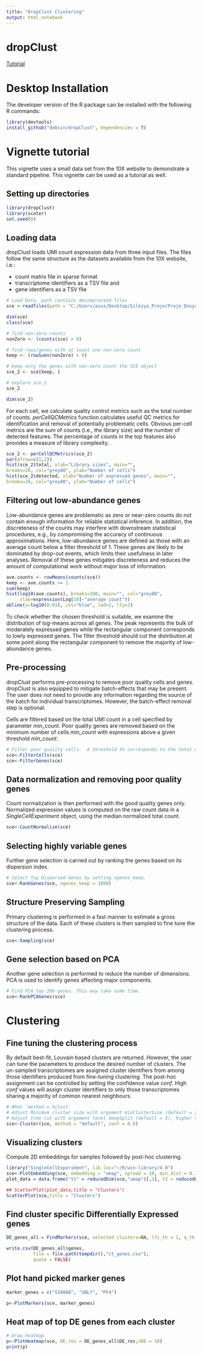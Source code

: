 ```yaml
---
title: "DropClust Clustering"
output: html_notebook
---
```

# dropClust

[Tutorial](https://github.com/debsin/dropClust)

# Desktop Installation

The developer version of the R package can be installed with the following R commands:

```r
library(devtools)
install_github("debsin/dropClust", dependencies = T)
```

# Vignette tutorial

This vignette uses a small data set from the 10X website to demonstrate a standard pipeline. This vignette can be used as a tutorial as well.

## Setting up directories

```r
library(dropClust)
library(scater)
set.seed(0)
```

## Loading data

dropClust loads UMI count expression data from three input files. The files follow the same structure as the datasets available from the 10X website, i.e.:

* count matrix file in sparse format
* transcriptome identifiers as a TSV file and
* gene identifiers as a TSV file

```r
# Load Data, path contains decompressed files 
sce <-readfiles(path = "C:/Users/asus/Desktop/Silezya_Proje/Proje_Dosyalari/Single-Cell-Project/Methods-of-clustering-single-cell-RNA-sequencing-data/Clustering Methods/hg19/")
```

```r
dim(sce)
class(sce)
```

```r
# find non-zero counts
nonZero <- (counts(sce) > 0)

# find rows/genes with at least one non-zero count 
keep <- (rowSums(nonZero) > 0)

# keep only the genes with non-zero count the SCE object 
sce_2 <- sce[keep, ]

# explore sce_2
sce_2
```

```r
dim(sce_2)
```

For each cell, we calculate quality control metrics such as the total number of counts.
*perCellQCMetrics* function calculates useful QC metrics for identification and removal of potentially problematic cells. Obvious per-cell metrics are the sum of counts (i.e., the library size) and the number of detected features. The percentage of counts in the top features also provides a measure of library complexity.

```r
sce_2 <- perCellQCMetrics(sce_2)
par(mfrow=c(1,2))
hist(sce_2$total, xlab="Library sizes", main="",
breaks=20, col="grey80", ylab="Number of cells")
hist(sce_2$detected, xlab="Number of expressed genes", main="",
breaks=20, col="grey80", ylab="Number of cells")
```

## Filtering out low-abundance genes

Low-abundance genes are problematic as zero or near-zero counts do not contain enough information for reliable statistical inference. In addition, the discreteness of the counts may interfere with downstream statistical procedures, e.g., by compromising the accuracy of continuous approximations. Here, low-abundance genes are defined as those with an average count below a filter threshold of 1. These genes are likely to be dominated by drop-out events, which limits their usefulness in later analyses. Removal of these genes mitigates discreteness and reduces the amount of computational work without major loss of information.

```r
ave.counts <- rowMeans(counts(sce))
keep <- ave.counts >= 1
sum(keep)
hist(log10(ave.counts), breaks=100, main="", col="grey80",
     xlab=expression(Log[10]~"average count"))
abline(v=log10(0.01), col="blue", lwd=2, lty=2)
```

To check whether the chosen threshold is suitable, we examine the distribution of log-means across all genes. The peak represents the bulk of moderately expressed genes while the rectangular component corresponds to lowly expressed genes. The filter threshold should cut the distribution at some point along the rectangular component to remove the majority of low-abundance genes.

## Pre-processing

dropClust performs pre-processing to remove poor quality cells and genes. dropClust is also equipped to mitigate batch-effects that may be present. The user does not need to provide any information regarding the source of the batch for individual transcriptomes. However, the batch-effect removal step is optional.

Cells are filtered based on the total UMI count in a cell specified by parameter min_count. Poor quality genes are removed based on the minimum number of cells *min_count* with expressions above a given threshold *min_count*.

```r
# Filter poor quality cells.  A threshold th corresponds to the total count of a cell.
sce<-FilterCells(sce)
sce<-FilterGenes(sce)
```

## Data normalization and removing poor quality genes

Count normalization is then performed with the good quality genes only. Normalized expression values is computed on the raw count data in a *SingleCellExperiment* object, using the median normalized total count.

```r
sce<-CountNormalize(sce)
```

## Selecting highly variable genes

Further gene selection is carried out by ranking the genes based on its dispersion index.

```r
# Select Top Dispersed Genes by setting ngenes_keep.
sce<-RankGenes(sce, ngenes_keep = 1000)
```

## Structure Preserving Sampling

Primary clustering is performed in a fast manner to estimate a gross structure of the data. Each of these clusters is then sampled to fine tune the clustering process.

```r
sce<-Sampling(sce)
```

## Gene selection based on PCA

Another gene selection is performed to reduce the number of dimensions. PCA is used to identify genes affecting major components.

```r
# Find PCA top 200 genes. This may take some time.
sce<-RankPCAGenes(sce)
```

# Clustering

## Fine tuning the clustering process

By default best-fit, Louvain based clusters are returned. However, the user can tune the parameters to produce the desired number of clusters. The un-sampled transcriptomes are assigned cluster identifiers from among those identifiers produced from fine-tuning clustering. The post-hoc assignment can be controlled by setting the confidence value *conf*. High *conf* values will assign cluster identifiers to only those transcriptomes sharing a majority of common nearest neighbours.

```r
# When `method = hclust`
# Adjust Minimum cluster size with argument minClusterSize (default = 20)
# Adjust tree cut with argument level deepSplit (default = 3), higher value produces more clusters.
sce<-Cluster(sce, method = "default", conf = 0.8)
```

## Visualizing clusters

Compute 2D embeddings for samples followed by post-hoc clustering.

```r
library("SingleCellExperiment", lib.loc="~/R/win-library/4.0")
sce<-PlotEmbedding(sce, embedding = "umap", spread = 10, min_dist = 0.1)
plot_data = data.frame("Y1" = reducedDim(sce,"umap")[,1], Y2 = reducedDim(sce, "umap")[,2], color = sce$ClusterIDs)
```

```r
## ScatterPlot(plot_data,title = "Clusters")
ScatterPlot(sce,title = "Clusters")
```

## Find cluster specific Differentially Expressed genes

```r
DE_genes_all = FindMarkers(sce, selected_clusters=NA, lfc_th = 1, q_th =0.001, nDE=30)

write.csv(DE_genes_all$genes, 
          file = file.path(tempdir(),"ct_genes.csv"),
          quote = FALSE)
```

## Plot hand picked marker genes

```r
marker_genes = c("S100A8", "GNLY", "PF4")

p<-PlotMarkers(sce, marker_genes)
```

## Heat map of top DE genes from each cluster

```r
# Draw heatmap
p<-PlotHeatmap(sce, DE_res = DE_genes_all$DE_res,nDE = 10)
print(p)
```
